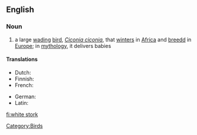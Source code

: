 ==English==

===Noun===
{{wikipedia}}
{{en-noun|sg=[[white]] [[stork]]}}

# a large [[wading]] [[bird]], ''[[Ciconia ciconia]]'', that [[winter]]s in [[Africa]] and [[breed]]d in [[Europe]]; in [[mythology]], it delivers babies

====Translations====
{{trans-top|large wading bird, ''Ciconia ciconia''}}
*Dutch: {{t+|nl|ooievaar|m}}
*Finnish: {{t-|fi|kattohaikara}}
*French: {{t-|fr|cigogne blanche}}
{{trans-mid}}
*German: {{t-|de|Weissstorch}}
*Latin: {{t-|la|ciconia}}
{{trans-bottom}}

[[Category:Birds]]

[[fi:white stork]]